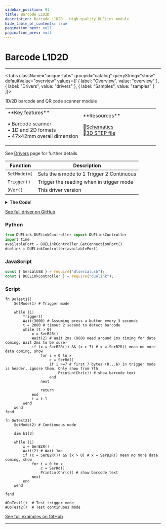 ```yaml
---
sidebar_position: 91
title: Barcode L1D2D
description: Barcode L1D2D - High-quality DUELink module
hide_table_of_contents: true
pagination_next: null
pagination_prev: null
---
```



# Barcode L1D2D

<ImageSection 
  product="vibarcodel1d2d-a"
  tagline="High-quality DUELink module"
/>

---

<Tabs className="unique-tabs" groupid="catalog" queryString="show" defaultValue="overview"
  values={[
    {
        label: "Overview",
        value: "overview"
    },
    {
        label: "Drivers",
        value: "drivers"
    },
    {
        label: "Samples",
        value: "samples"
    }
]}>

<TabItem value="overview">

1D/2D barcode and QR code scanner module

<table><td width='50%'>
**Key features**

• Barcode scanner<br/>
• 1D and 2D formats<br/>
• 47x42mm overall dimension<br/>

</td><td width='50%'>
**Resources**
 
📄<a href="/sch/gdl-vibarcodel1d2d-a.pdf" download>Schematics</a><br/>
🔩<a href="/3d/gdl-vibarcodel1d2d-a.step" download>3D STEP file</a><br/>
</td></table>

</TabItem>

<TabItem value="drivers">

See [Drivers](/docs/engine/drivers) page for further details.

| Function | Description |
|----------|-------------|
| `SetMode(m)` | Sets the `m` mode to 1 Trigger 2 Continuous |
| `Trigger()` | Trigger the reading when in trigger mode |
| `DVer()` | This driver version |
<details>
<summary><strong>The Code!</strong></summary>

**Barcode L1D2D Driver**

```batch
##### Barcode L1D2D Driver #####

fn DVer()
    return 1.0
fend

fn Init()
    SerCfg(9600, 1024)
    SerWrs([0x7E, 0x00, 0x08, 0x01, 0x00, 0xD9, 0x50, 0xAB, 0xCD]) # setup default
    Wait(1000) # wait 1 seconds for applying default setup
 
    SerWrs([0x7E, 0x00, 0x08, 0x01, 0x00, 0x0D, 0x00, 0xAB, 0xCD]) # Enable serial output
    Wait(100) # wait for apply setting
 
    SerWrs([0x7E, 0x00, 0x08, 0x01, 0x00, 0x03, 0x01, 0xAB, 0xCD]) # Enable those setting
    Wait(100) # wait 
 
    SerWrs([0x7E, 0x00, 0x08, 0x01, 0x00, 0x00, 0xD5, 0xAB, 0xCD]) # put barcode to working mode
    Wait(100) # wait
    
    SerDisc() # clear buffer
fend
 
fn SetMode(m) #m: 1: Trigger mode, 2: Continuous mode
    # trigger mode: User press a button, then send command (use Trigger()) to start scanning.
    # continue mode: The bar code keep scanning and send out put data.
    m = 0xD4 + m
 
    SerWrs([0x7E, 0x00, 0x08, 0x01, 0x00, 0x00, m, 0xAB, 0xCD]) # put barcode to working mode
    Wait(100) # wait
    
    SerDisc() # clear buffer 
fend
 
fn Trigger()
    SerDisc() # clear all in buffer before
    SerWrs([0x7E, 0x00, 0x08, 0x01, 0x00, 0x02, 0x01, 0xAB, 0xCD]) # Send trigger cmd
fend

Init()

####################
```

</details>

[See full driver on GitHub](https://github.com/ghi-electronics/duelink-website/tree/main/static/code/drivers)

</TabItem>

<TabItem value="samples">

### Python

```python
from DUELink.DUELinkController import DUELinkController
import time
availablePort = DUELinkController.GetConnectionPort()
duelink = DUELinkController(availablePort)
```

### JavaScript

```javascript
const { SerialUSB } = require("dlserialusb");
const { DUELinkController } = require("duelink");
```

### Script

```batch
fn DoTest1()
    SetMode(1) # Trigger mode
    
    while (1)
        Trigger()
        Wait(3000) # Assuming press a button every 3 seconds
        t = 2000 # timout 2 second to detect barcode
        while (t > 0)
            x = SerB2R()
            Wait(2) # Wait 2ms (9600 need around 1ms timing for data coming, Wait 2ms to be sure)
            if (x = SerB2R()) && (x > 7) # x = SerB2R() mean no more data coming, show
                for i = 0 to x
                    c = SerRd()
                    if i >=7 # first 7 bytes (0...6) in trigger mode is header, ignore them. Only show from 7th          
                        PrintLn(Chr(c)) # show barcode text
                    end
                next
                
                return
            end
            t = t-1
        wend
    wend
fend

fn DoTest2()
    SetMode(2) # Continuous mode
    
    dim b1[3] 
    
    while (1)
        x = SerB2R()
        Wait(2) # Wait 1ms
        if (x = SerB2R()) && (x > 0) # x = SerB2R() mean no more data coming, show
            for i = 0 to x
                c = SerRd()
                PrintLn(Chr(c)) # show barcode text
            next
        end
    wend
 
fend

#DoTest1()  # Test trigger mode
#DoTest2()  # Test continuous mode
```

[See full examples on GitHub](https://github.com/ghi-electronics/duelink-website/tree/main/static/code/samples)

</TabItem>

</Tabs>

---

<OrderSection
    product="DUELink Barcode L1D2D"
    partnumber="GDL-VIBARCODEL1D2D-A"
    price="$0.00"
/>
